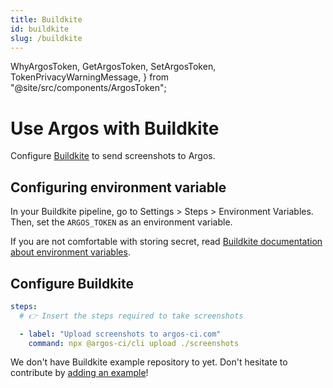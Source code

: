 ```yaml
---
title: Buildkite
id: buildkite
slug: /buildkite
---
```


  WhyArgosToken,
  GetArgosToken,
  SetArgosToken,
  TokenPrivacyWarningMessage,
} from "@site/src/components/ArgosToken";

# Use Argos with Buildkite

Configure [Buildkite](https://buildkite.com/) to send screenshots to Argos.

## Configuring environment variable

<WhyArgosToken />
<GetArgosToken />

In your Buildkite pipeline, go to Settings > Steps > Environment Variables. Then, set the `ARGOS_TOKEN` as an environment variable.

<SetArgosToken />
<TokenPrivacyWarningMessage />

If you are not comfortable with storing secret, read [Buildkite documentation about
environment variables](https://buildkite.com/docs/pipelines/environment-variables).

## Configure Buildkite

```yml title="pipeline.yml"
steps:
  # 👉 Insert the steps required to take screenshots

  - label: "Upload screenshots to argos-ci.com"
    command: npx @argos-ci/cli upload ./screenshots
```

We don't have Buildkite example repository to yet. Don't hesitate to contribute by [adding an example](https://github.com/argos-ci/argos/tree/main/examples)!
